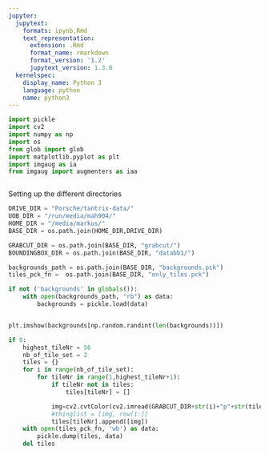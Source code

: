 ```yaml
---
jupyter:
  jupytext:
    formats: ipynb,Rmd
    text_representation:
      extension: .Rmd
      format_name: rmarkdown
      format_version: '1.2'
      jupytext_version: 1.3.0
  kernelspec:
    display_name: Python 3
    language: python
    name: python3
---
```


```python
import pickle
import cv2
import numpy as np
import os
from glob import glob
import matplotlib.pyplot as plt
import imgaug as ia
from imgaug import augmenters as iaa
```

```python

```

Setting up the different directories

```python
DRIVE_DIR = "Porsche/tantrix-data/"
UOB_DIR = "/run/media/mah904/"
HOME_DIR = "/media/markus/"
BASE_DIR = os.path.join(HOME_DIR,DRIVE_DIR)

GRABCUT_DIR = os.path.join(BASE_DIR, "grabcut/")
BOUNDINGBOX_DIR = os.path.join(BASE_DIR, "databb1/")
```

```python
backgrounds_path = os.path.join(BASE_DIR, "backgrounds.pck")
tiles_pck_fn =  os.path.join(BASE_DIR, "only_tiles.pck")


```

```python
if not ('backgrounds' in globals()):
    with open(backgrounds_path, "rb") as data:
        backgrounds = pickle.load(data)
```

```python

```

```python
plt.imshow(backgrounds[np.random.randint(len(backgrounds))])
```

```python
if 0:
    highest_tileNr = 56
    nb_of_tile_set = 2
    tiles = {}
    for i in range(nb_of_tile_set):
        for tileNr in range(1,highest_tileNr+1):
            if tileNr not in tiles:
                tiles[tileNr] = []

            img=cv2.cvtColor(cv2.imread(GRABCUT_DIR+str(i)+"p"+str(tileNr)+".png" ,cv2.IMREAD_UNCHANGED),cv2.COLOR_BGRA2RGBA)
            #thinglist = [img, row[1:]]
            tiles[tileNr].append([img])
    with open(tiles_pck_fn, 'wb') as data:
        pickle.dump(tiles, data)
    del tiles
```

```python

```
